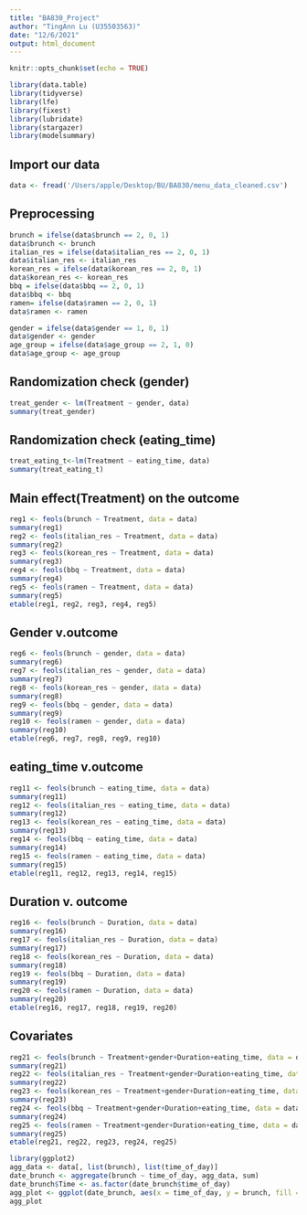 ```yaml
---
title: "BA830_Project"
author: "TingAnn Lu (U35503563)"
date: "12/6/2021"
output: html_document
---
```


```r
knitr::opts_chunk$set(echo = TRUE)

library(data.table)
library(tidyverse)
library(lfe)
library(fixest)
library(lubridate)
library(stargazer)
library(modelsummary)
```

## Import our data
```r
data <- fread('/Users/apple/Desktop/BU/BA830/menu_data_cleaned.csv')
```


## Preprocessing
```r
brunch = ifelse(data$brunch == 2, 0, 1)
data$brunch <- brunch
italian_res = ifelse(data$italian_res == 2, 0, 1)
data$italian_res <- italian_res
korean_res = ifelse(data$korean_res == 2, 0, 1)
data$korean_res <- korean_res
bbq = ifelse(data$bbq == 2, 0, 1)
data$bbq <- bbq
ramen= ifelse(data$ramen == 2, 0, 1)
data$ramen <- ramen
```

```r
gender = ifelse(data$gender == 1, 0, 1)
data$gender <- gender
age_group = ifelse(data$age_group == 2, 1, 0)
data$age_group <- age_group
```


## Randomization check (gender)
```r
treat_gender <- lm(Treatment ~ gender, data)
summary(treat_gender)
```

## Randomization check (eating_time)
```r
treat_eating_t<-lm(Treatment ~ eating_time, data)
summary(treat_eating_t)
```

## Main effect(Treatment) on the outcome
```r
reg1 <- feols(brunch ~ Treatment, data = data)
summary(reg1)
reg2 <- feols(italian_res ~ Treatment, data = data)
summary(reg2)
reg3 <- feols(korean_res ~ Treatment, data = data)
summary(reg3)
reg4 <- feols(bbq ~ Treatment, data = data)
summary(reg4)
reg5 <- feols(ramen ~ Treatment, data = data)
summary(reg5)
etable(reg1, reg2, reg3, reg4, reg5)
```

## Gender v.outcome
```r
reg6 <- feols(brunch ~ gender, data = data)
summary(reg6)
reg7 <- feols(italian_res ~ gender, data = data)
summary(reg7)
reg8 <- feols(korean_res ~ gender, data = data)
summary(reg8)
reg9 <- feols(bbq ~ gender, data = data)
summary(reg9)
reg10 <- feols(ramen ~ gender, data = data)
summary(reg10)
etable(reg6, reg7, reg8, reg9, reg10)
```
## eating_time v.outcome
```r
reg11 <- feols(brunch ~ eating_time, data = data)
summary(reg11)
reg12 <- feols(italian_res ~ eating_time, data = data)
summary(reg12)
reg13 <- feols(korean_res ~ eating_time, data = data)
summary(reg13)
reg14 <- feols(bbq ~ eating_time, data = data)
summary(reg14)
reg15 <- feols(ramen ~ eating_time, data = data)
summary(reg15)
etable(reg11, reg12, reg13, reg14, reg15)
```
## Duration v. outcome
```r
reg16 <- feols(brunch ~ Duration, data = data)
summary(reg16)
reg17 <- feols(italian_res ~ Duration, data = data)
summary(reg17)
reg18 <- feols(korean_res ~ Duration, data = data)
summary(reg18)
reg19 <- feols(bbq ~ Duration, data = data)
summary(reg19)
reg20 <- feols(ramen ~ Duration, data = data)
summary(reg20)
etable(reg16, reg17, reg18, reg19, reg20)
```

## Covariates
```r
reg21 <- feols(brunch ~ Treatment+gender+Duration+eating_time, data = data)
summary(reg21)
reg22 <- feols(italian_res ~ Treatment+gender+Duration+eating_time, data = data)
summary(reg22)
reg23 <- feols(korean_res ~ Treatment+gender+Duration+eating_time, data = data)
summary(reg23)
reg24 <- feols(bbq ~ Treatment+gender+Duration+eating_time, data = data)
summary(reg24)
reg25 <- feols(ramen ~ Treatment+gender+Duration+eating_time, data = data)
summary(reg25)
etable(reg21, reg22, reg23, reg24, reg25)
```


```r
library(ggplot2)
agg_data <- data[, list(brunch), list(time_of_day)]
date_brunch <- aggregate(brunch ~ time_of_day, agg_data, sum)
date_brunch$Time <- as.factor(date_brunch$time_of_day)
agg_plot <- ggplot(date_brunch, aes(x = time_of_day, y = brunch, fill = Time)) + geom_bar(stat = 'identity') + ylab('sum_orders') + theme(axis.text.x = element_text(angle=45, hjust=1)) 
agg_plot
```
